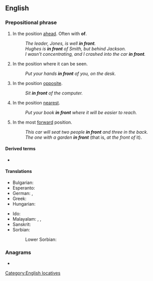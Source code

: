 ==English==

===Prepositional phrase===
{{head|en|prepositional phrase}}

# In the position [[ahead]]. Often with '''of'''.
#: ''The leader, Jones, is well '''in front'''.''
#: ''Hughes is '''in front''' of Smith, but behind Jackson.''
#: ''I wasn't concentrating, and I crashed into the car '''in front'''.''
# In the position where it can be seen.
#: ''Put your hands '''in front''' of you, on the desk.''
# In the position [[opposite]].
#: ''Sit '''in front''' of the computer.''
# In the position [[nearest]].
#: ''Put your book '''in front''' where it will be easier to reach.''
# In the most [[forward]] position.
#: ''This car will seat two people '''in front''' and three in the back.''
#: ''The one with a garden '''in front''''' (that is, ''at the front of'' it).

====Derived terms====
* {{l|en|in front of}}

====Translations====
{{trans-top|in the position ahead}}
* Bulgarian: {{t+|bg|отпред}}
* Esperanto: {{t|eo|antaŭe}}
* German: {{t+|de|vorn}}, {{t+|de|vorne}}
* Greek: {{t+|el|μπροστά}}
* Hungarian: {{t+|hu|elöl}}
{{trans-mid}}
* Ido: {{t+|io|avane}}
* Malayalam: {{t+|ml|മുന്നിൽ}}, {{t+|ml|മുന്നെ}}, {{t+|ml|മുമ്പിൽ}}
* Sanskrit: {{t+|sa|पुरस्}}
* Sorbian:
*: Lower Sorbian: {{t|dsb|prězy}}
{{trans-bottom}}

===Anagrams===
* {{anagrams|en|a=finnort|Frinton|frontin'}}

[[Category:English locatives]]